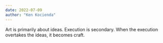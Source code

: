 ```yaml
---
date: 2022-07-09
author: "Ken Kocienda"
---
```


Art is primarily about ideas. Execution is secondary. When the execution overtakes the ideas, it becomes craft.

